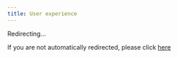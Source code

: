 ```yaml
---
title: User experience
---
```


<meta name="robots" content="noindex" />

<meta
  httpEquiv="refresh"
  content="1; url=https://plaid.com/core-exchange/docs/user-experience/"
/>

Redirecting...

If you are not automatically redirected, please click [here](https://plaid.com/core-exchange/docs/user-experience/)
